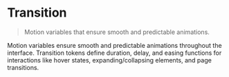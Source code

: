 
<Meta title="Foundations/Tokens/Transition" />

# Transition

> Motion variables that ensure smooth and predictable animations.

Motion variables ensure smooth and predictable animations throughout the interface.
Transition tokens define duration, delay, and easing functions for interactions
like hover states, expanding/collapsing elements, and page transitions.

<Tokens collection="evg-transition" />
